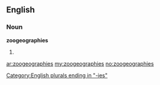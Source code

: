 ==English==

===Noun===
'''zoogeographies'''

# {{plural of|[[zoogeography]]}}

[[Category:English plurals ending in "-ies"]]

[[ar:zoogeographies]]
[[my:zoogeographies]]
[[no:zoogeographies]]